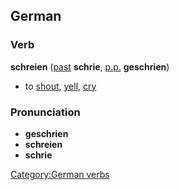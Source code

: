 ==German==
===Verb===
'''schreien''' ([[past]] '''schrie''', [[past participle|p.p.]] '''geschrien''')

*to [[shout]], [[yell]], [[cry]]

===Pronunciation===
*'''geschrien''' {{IPA|[g&#601;&#712;&#643;&#641;i&#720;&#601;n]}}
*'''schreien''' {{IPA|[&#712;&#643;&#641;ai&#601;n]}}
*'''schrie''' {{IPA|[&#643;&#641;i&#720;]}}

[[Category:German verbs]]